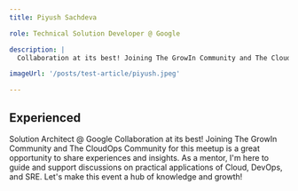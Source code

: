 ```yaml
---
title: Piyush Sachdeva

role: Technical Solution Developer @ Google

description: |
  Collaboration at its best! Joining The GrowIn Community and The CloudOps Community for this meetup is a great opportunity to share experiences and insights. As a mentor, I'm here to guide and support discussions on practical applications of Cloud, DevOps, and SRE. Let's make this event a hub of knowledge and growth!

imageUrl: '/posts/test-article/piyush.jpeg'

---
```


## Experienced

Solution Architect @ Google
Collaboration at its best! Joining The GrowIn Community and The CloudOps Community for this meetup is a great opportunity to share experiences and insights. As a mentor, I'm here to guide and support discussions on practical applications of Cloud, DevOps, and SRE. Let's make this event a hub of knowledge and growth!


